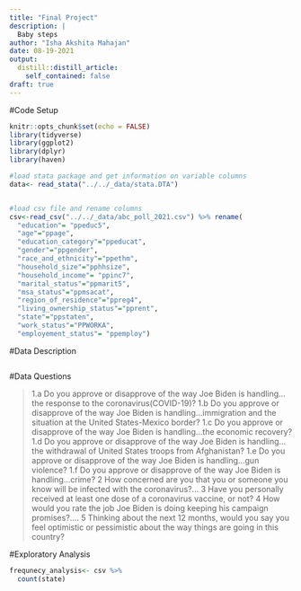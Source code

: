 ```yaml
---
title: "Final Project"
description: |
  Baby steps
author: "Isha Akshita Mahajan"
date: 08-19-2021
output: 
  distill::distill_article:
    self_contained: false
draft: true
---
```


#Code Setup
```r
knitr::opts_chunk$set(echo = FALSE)
library(tidyverse)
library(ggplot2)
library(dplyr)
library(haven)

#load stata package and get information on variable columns 
data<- read_stata("../../_data/stata.DTA")


#load csv file and rename columns
csv<-read_csv("../../_data/abc_poll_2021.csv") %>% rename(
  "education"= "ppeduc5",
  "age"="ppage",
  "education_category"="ppeducat",
  "gender"="ppgender",                              
  "race_and_ethnicity"="ppethm",                     
  "household_size"="pphhsize",
  "household_income"= "ppinc7",
  "marital_status"="ppmarit5",
  "msa_status"="ppmsacat",
  "region_of_residence"="ppreg4",
  "living_ownership_status"="pprent",
  "state"="ppstaten",
  "work_status"="PPWORKA",
  "employement_status"= "ppemploy")
```


#Data Description


```r

```

#Data Questions

>1.a Do you approve or disapprove of the way Joe Biden is handling...the response to the coronavirus(COVID-19)?
>1.b Do you approve or disapprove of the way Joe Biden is handling...immigration and the situation at the United States-Mexico border?
>1.c Do you approve or disapprove of the way Joe Biden is handling...the economic recovery?
>1.d Do you approve or disapprove of the way Joe Biden is handling...the withdrawal of United States troops from Afghanistan?
>1.e Do you approve or disapprove of the way Joe Biden is handling...gun violence?
>1.f Do you approve or disapprove of the way Joe Biden is handling...crime?
>2 How concerned are you that you or someone you know will be infected with the coronavirus?...
>3 Have you personally received at least one dose of a coronavirus vaccine, or not?
>4 How would you rate the job Joe Biden is doing keeping his campaign promises?....
>5 Thinking about the next 12 months, would you say you feel optimistic or pessimistic about the way things are going in this country?

#Exploratory Analysis 


```r
frequnecy_analysis<- csv %>% 
  count(state)
```



